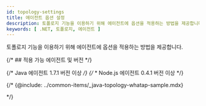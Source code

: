 ```yaml
---
id: topology-settings
title: 에이전트 옵션 설정
description: 토폴로지 기능을 이용하기 위해 에이전트에 옵션을 적용하는 방법을 제공합니다.
keywords: [ .NET, 토폴로지, 에이전트 ]
---
```


토폴로지 기능을 이용하기 위해 에이전트에 옵션을 적용하는 방법을 제공합니다.

{/* ## 적용 가능 에이전트 및 버전 */}

{/* Java 에이전트 1.7.1 버전 이상 */}
{/* * Node.js 에이전트 0.4.1 버전 이상 */}


<Topologysettingswhatap />

{/* {@include: ../common-items/_java-topology-whatap-sample.mdx} 


<Nodejstopologywhatapsample /> */}
